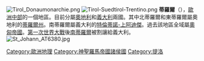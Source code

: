 {{noteTA
|T=zh-cn:蒂罗尔; zh-hk:蒂羅爾; zh-tw:提洛;
|1=zh-hans:蒂罗尔; zh-hk:蒂羅爾; zh-tw:提洛;
|2=zh-cn:州; zh-hk:邦; zh-tw:邦;
}}
{{Unreferenced|time=2022-04-05T02:15:20+00:00}}
{{Infobox settlement
|name =提羅爾伯爵領
|image_flag = Flag of Tirol and Upper Austria.svg
|flag_size =
|image_seal =
|seal_size =
|image_shield = Wappen Gefürstete Grafschaft Tirol.png
|shield_size =75px
|image_map =HRR 1648 Tirol.png
|mapsize = 250px
|map_caption =提羅爾在神聖羅馬帝國的位置，1648年
}}
[[File:Tirol_Donaumonarchie.png|thumb]]
[[File:Tirol-Suedtirol-Trentino.png|thumb]]
'''蒂羅爾'''（{{lang-de|Tirol}}），[[歐洲|歐洲]][[中欧|中部]]的一個地區。目前分屬[[奧地利|奧地利]]和[[義大利|義大利]]兩國。其中北蒂羅爾和東蒂羅爾屬奧地利的[[蒂羅爾州|蒂羅爾州]]。南蒂羅爾屬義大利的[[特伦蒂诺-上阿迪杰大区|特倫蒂諾-上阿迪傑]]。過去該地區全域屬[[奧匈帝國|奧匈帝國]]。[[第一次世界大戰|第一次世界大戰]]後[[博尔扎诺-上阿迪杰自治省|南蒂羅爾]]被割讓給義大利。
[[File:St_Johann_AT6380.jpg|thumb]]

[[Category:歐洲地理|Category:歐洲地理]]
[[Category:神聖羅馬帝國諸侯國|Category:神聖羅馬帝國諸侯國]]
[[Category:提洛|Category:提洛]]